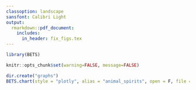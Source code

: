 ```yaml
---
classoption: landscape
sansfont: Calibri Light
output:
  rmarkdown::pdf_document:
    includes:  
      in_header: fix_figs.tex
---
```


\fontfamily{lmss}\selectfont


```r
library(BETS)
```

```r
knitr::opts_chunk$set(warning=FALSE, message=FALSE)
```

\fancypagestyle{plain}{
  \fancyhf{}%
  \setlength{\headheight}{40pt} 
  \fancyhead[L]{
    \includegraphics[width=\linewidth,height=35pt]{logo_sentiment} }
  \fancyfoot[L]{
     {\fontfamily{lmss}\selectfont
     {\small Charts generated by the \textbf{BETS R Package} on `r Sys.Date()` $\diamond$ \textbf{\url{https://github.com/pedrocostaferreira/BETS}}}}
  }
  \fancyfoot[R]{
    \thepage\  / \pageref{LastPage} }
}
\pagestyle{plain}


```r
dir.create("graphs")
BETS.chart(style = "plotly", alias = "animal_spirits", open = F, file = "graphs//animal_spirits")
```


\begin{figure}[h]
\begin{subfigure}{.49\textwidth}
  \centering
  \includegraphics[width=10.7cm,keepaspectratio]{graphs/animal_spirits}
  \label{ipca}
\end{subfigure}
~
\begin{subfigure}{.49\textwidth}
  \centering
  \includegraphics[width=10.7cm,keepaspectratio]{graphs/animal_spirits}
  \label{cut}
  \caption{Main caption}
\end{subfigure}
~
\begin{subfigure}{.49\textwidth}
  \centering
  \includegraphics[width=10.7cm,keepaspectratio]{graphs/animal_spirits}
  \label{cut}
\end{subfigure}
~
\begin{subfigure}{.49\textwidth}
  \centering
  \includegraphics[width=10.7cm,keepaspectratio]{graphs/animal_spirits}
  \label{cut}
\end{subfigure}
\end{figure}

